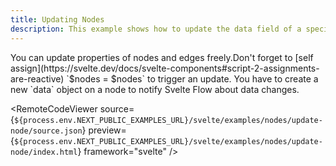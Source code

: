 ```yaml
---
title: Updating Nodes
description: This example shows how to update the data field of a specific node.
---
```



<ExampleLayout>
  You can update properties of nodes and edges freely.Don't forget to [self
  assign](https://svelte.dev/docs/svelte-components#script-2-assignments-are-reactive)
  `$nodes = $nodes` to trigger an update.
  <Callout type="info">
    You have to create a new `data` object on a node to notify Svelte Flow about
    data changes.
  </Callout>
  <br />

<RemoteCodeViewer
  source={`${process.env.NEXT_PUBLIC_EXAMPLES_URL}/svelte/examples/nodes/update-node/source.json`}
  preview={`${process.env.NEXT_PUBLIC_EXAMPLES_URL}/svelte/examples/nodes/update-node/index.html`}
  framework="svelte"
/>

</ExampleLayout>
